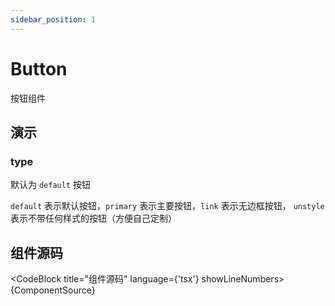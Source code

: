 ```yaml
---
sidebar_position: 1
---
```



# Button

按钮组件


<DemoBlock src={DemoSrc}>
  <Demo />
</DemoBlock>

## 演示

### type

默认为 `default` 按钮

`default` 表示默认按钮，`primary` 表示主要按钮，`link` 表示无边框按钮， `unstyle` 表示不带任何样式的按钮（方便自己定制）

## 组件源码

<CodeBlock title="组件源码" language={'tsx'} showLineNumbers>
  {ComponentSource}
</CodeBlock>
